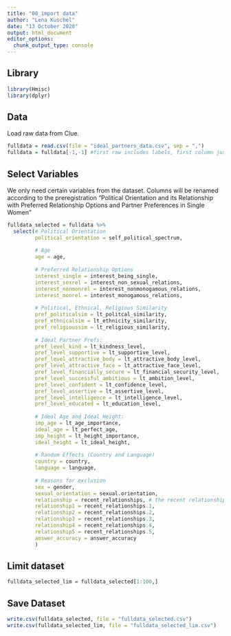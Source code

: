```yaml
---
title: "00_import data"
author: "Lena Kuschel"
date: "13 October 2020"
output: html_document
editor_options: 
  chunk_output_type: console
---
```


## Library
```r
library(Hmisc)
library(dplyr)
```


## Data
Load raw data from Clue.
```r
fulldata = read.csv(file = "ideal_partners_data.csv", sep = ",")
fulldata = fulldata[-1,-1] #first row includes labels, first column just numbers the rows
```

## Select Variables
We only need certain variables from the dataset. Columns will be renamed according to the preregistration "Political Orientation and its Relationship with Preferred Relationship Options and Partner Preferences in Single Women"
```r
fulldata_selected = fulldata %>%
  select(# Political Orientation
         political_orientation = self_political_spectrum,
         
         # Age
         age = age,
         
         # Preferred Relationship Options
         interest_single = interest_being_single,
         interest_sexrel = interest_non_sexual_relations,
         interest_nonmonrel = interest_nonmonogamous_relations,
         interest_monrel = interest_monogamous_relations,
         
         # Political, Ethnical, Religious Similarity
         pref_politicalsim = lt_politcal_similarity,
         pref_ethnicalsim = lt_ethnicity_similarity,
         pref_religioussim = lt_religious_similarity,
         
         # Ideal Partner Prefs:
         pref_level_kind = lt_kindness_level,
         pref_level_supportive = lt_supportive_level,
         pref_level_attractive_body = lt_attractive_body_level,
         pref_level_attractive_face = lt_attractive_face_level,
         pref_level_financially_secure = lt_financial_security_level,
         pref_level_successful_ambitious = lt_ambition_level,
         pref_level_confident = lt_confidence_level,
         pref_level_assertive = lt_assertive_level,
         pref_level_intelligence = lt_intelligence_level,
         pref_level_educated = lt_education_level,
         
         # Ideal Age and Ideal Height:
         imp_age = lt_age_importance,
         ideal_age = lt_perfect_age,
         imp_height = lt_height_importance,
         ideal_height = lt_ideal_height,
         
         # Random Effects (Country and Language)
         country = country,
         language = language,
         
         # Reasons for exclusion
         sex = gender,
         sexual_orientation = sexual.orientation,
         relationship = recent_relationships, # the recent relationship variable needs to be wrangled later
         relationship1 = recent_relationships.1,
         relationship2 = recent_relationships.2,
         relationship3 = recent_relationships.3,
         relationship4 = recent_relationships.4,
         relationship5 = recent_relationships.5,
         answer_accuracy = answer_accuracy
         )
```

## Limit dataset
```r
fulldata_selected_lim = fulldata_selected[1:100,]
```


## Save Dataset
```r
write.csv(fulldata_selected, file = "fulldata_selected.csv")
write.csv(fulldata_selected_lim, file = "fulldata_selected_lim.csv")
```

